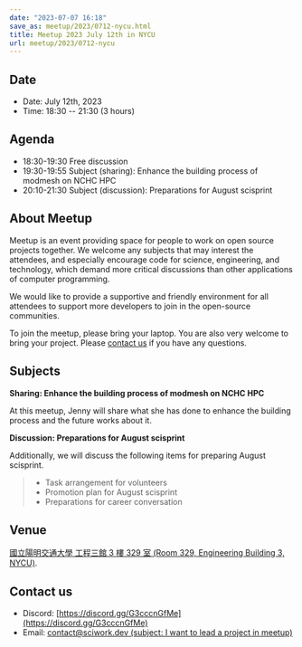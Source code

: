 ```yaml
---
date: "2023-07-07 16:18"
save_as: meetup/2023/0712-nycu.html
title: Meetup 2023 July 12th in NYCU
url: meetup/2023/0712-nycu
---
```


## Date

- Date: July 12th, 2023
- Time: 18:30 \-- 21:30 (3 hours)

## Agenda

- 18:30-19:30 Free discussion
- 19:30-19:55 Subject (sharing): Enhance the building process of
  modmesh on NCHC HPC
- 20:10-21:30 Subject (discussion): Preparations for August scisprint

## About Meetup

Meetup is an event providing space for people to work on open source
projects together. We welcome any subjects that may interest the
attendees, and especially encourage code for science, engineering, and
technology, which demand more critical discussions than other
applications of computer programming.

We would like to provide a supportive and friendly environment for all
attendees to support more developers to join in the open-source
communities.

To join the meetup, please bring your laptop. You are also very welcome
to bring your project. Please [contact us](#contact-us) if you have any
questions.

## Subjects

**Sharing: Enhance the building process of modmesh on NCHC HPC**

At this meetup, Jenny will share what she has done to enhance the
building process and the future works about it.

**Discussion: Preparations for August scisprint**

Additionally, we will discuss the following items for preparing August
scisprint.

> - Task arrangement for volunteers
> - Promotion plan for August scisprint
> - Preparations for career conversation

## Venue

[國立陽明交通大學 工程三館 3 樓 329 室 (Room 329, Engineering Building
3, NYCU)](https://goo.gl/maps/TgDYwohB3CBmQgww9).

<div
  style={{
    overflow: "hidden",
    paddingBottom: "56.25%",
    position: "relative",
    height: 0,
  }}
>
  <Map src="https://www.google.com/maps/embed?pb=!1m18!1m12!1m3!1d905.5596639949631!2d120.99673777209487!3d24.787280157478236!2m3!1f0!2f0!3f0!3m2!1i1024!2i768!4f13.1!3m3!1m2!1s0x3468360f96adabd7%3A0xedfd1ba0fa6c6bf7!2z5ZyL56uL6Zm95piO5Lqk6YCa5aSn5a24IOW3peeoi-S4iemkqA!5e0!3m2!1szh-TW!2stw!4v1678519228058!5m2!1szh-TW!2stw" />
</div>

## Contact us

- Discord: [https://discord.gg/G3cccnGfMe](https://discord.gg/G3cccnGfMe)
- Email: [contact@sciwork.dev (subject: I want to lead a project in
  meetup)](mailto:contact@sciwork.dev?subject=[sciwork]%20I%20want%20to%20lead%20a%20project%20in%20scisprint)
